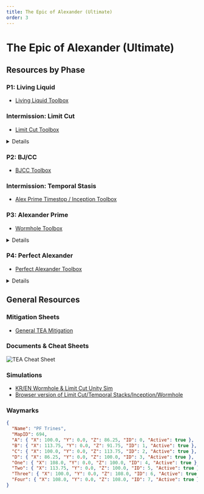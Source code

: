 ```yaml
---
title: The Epic of Alexander (Ultimate)
order: 3
---
```


# The Epic of Alexander (Ultimate)

<Banner
  src="/images/thumbnails/ultimate/tea.avif"
  alt="The Epic of Alexander (Ultimate)"
  left
/>

## Resources by Phase

### P1: Living Liquid

- [Living Liquid Toolbox](https://ff14.toolboxgaming.space/?id=725383877116761&preview=1)

### Intermission: Limit Cut

- [Limit Cut Toolbox](https://ff14.toolboxgaming.space/?id=803293127441961&preview=1)

<Details title="Limit Cut Video Guide">
  <YouTube videoId="r3PODekimO0" />
  <Callout>
    Even though the video mentions LPDU, it also follows NA PF strats!
  </Callout>
</Details>

### P2: BJ/CC

- [BJCC Toolbox](https://ff14.toolboxgaming.space/?id=492297437831961&preview=1)

### Intermission: Temporal Stasis

- [Alex Prime Timestop / Inception Toolbox](https://ff14.toolboxgaming.space/?id=860745463802461&preview=1)

### P3: Alexander Prime

- [Wormhole Toolbox](https://ff14.toolboxgaming.space/?id=537197026169861&preview=1)

<Details title="Wormhole Video Guide">
  <YouTube videoId="yAstTj6LMdA" />
  <Callout>
    Even though the video mentions LPDU, it also follows NA PF strats!
  </Callout>
</Details>

### P4: Perfect Alexander

- [Perfect Alexander Toolbox](https://ff14.toolboxgaming.space/?id=170875560147661&preview=1)

<Details title="P4: Perfect Alexander">
  <YouTube videoId="fiXZRgAOCHw" />
    <Callout>
        FCB light beacon in the video is incorrect. Light beacon is northwest of the A marker on the nipple.
    </Callout>
    ![TEA Light Beacon](/images/ultimates/tea/TEALightBeaconSpot.png)
</Details>


## General Resources

### Mitigation Sheets

- [General TEA Mitigation](https://docs.google.com/spreadsheets/d/1A58RflNeNq9mesuvSEcQzIvQ3MwOGyvPRi5khNACrc8/edit#gid=1511755464)

### Documents & Cheat Sheets

![TEA Cheat Sheet](/images/ultimates/tea/TEACheatSheet.png)

### Simulations

- [KR/EN Wormhole & Limit Cut Unity Sim](https://github.com/naurffxiv/assets/tree/main/Simulators)
- [Browser version of Limit Cut/Temporal Stacks/Inception/Wormhole](https://dangermomentum.itch.io/1256-sim)

### Waymarks

```json
{
  "Name": "PF Trines",
  "MapID": 694,
  "A": { "X": 100.0, "Y": 0.0, "Z": 86.25, "ID": 0, "Active": true },
  "B": { "X": 113.75, "Y": 0.0, "Z": 91.75, "ID": 1, "Active": true },
  "C": { "X": 100.0, "Y": 0.0, "Z": 113.75, "ID": 2, "Active": true },
  "D": { "X": 86.25, "Y": 0.0, "Z": 100.0, "ID": 3, "Active": true },
  "One": { "X": 108.0, "Y": 0.0, "Z": 100.0, "ID": 4, "Active": true },
  "Two": { "X": 113.75, "Y": 0.0, "Z": 100.0, "ID": 5, "Active": true },
  "Three": { "X": 100.0, "Y": 0.0, "Z": 108.0, "ID": 6, "Active": true },
  "Four": { "X": 108.0, "Y": 0.0, "Z": 108.0, "ID": 7, "Active": true }
}
```
